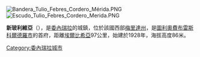 [[Image:Bandera_Tulio_Febres_Cordero_Mérida.PNG|right]]
[[Image:Escudo_Tulio_Febres_Cordero_Merida.PNG|right]]

'''新玻利維亞'''（{{lang-es|Nueva Bolivia}}），是[[委內瑞拉|委內瑞拉]]的城鎮，位於該國西部[[梅里達州|梅里達州]]，是[[圖利奧費布雷斯科爾德羅市|圖利奧費布雷斯科爾德羅市]]的首府，距離[[埃爾比希亞|埃爾比希亞]]97公里，始建於1928年，海拔高度86米。

{{Venezuela-geo-stub}}
[[Category:委內瑞拉城市|Category:委內瑞拉城市]]
